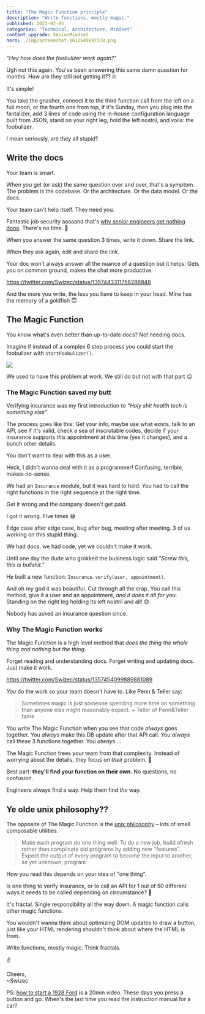 ```yaml
---
title: "The Magic Function principle"
description: "Write functions, mostly magic."
published: 2021-02-05
categories: "Technical, Architecture, Mindset"
content_upgrade: SeniorMindset
hero: ./img/screenshot-1612545897378.png
---
```



_"Hey how does the foobulizer work again?"_

Ugh not this again. You've been answering this same damn question for months. How are they still not getting it?? 🙄

It's simple!

You take the gnasher, connect it to the third function call from the left on a full moon, or the fourth one from top, if it's Sunday, then you plug into the fantalizer, add 3 lines of code using the in-house configuration language built from JSON, stand on your right leg, hold the left nostril, and voila: the foobulizer.

I mean seriously, are they all stupid?

## Write the docs

Your team is smart.

When you get (or ask) the same question over and over, that's a symptom. The problem is the codebase. Or the architecture. Or the data model. Or the docs.

Your team can't help itself. They need you.

Fantastic job security aaaaand that's [why senior engineers get nothing done](https://swizec.com/blog/why-senior-engineers-get-nothing-done). There's no time. 💩

When you answer the same question 3 times, write it down. Share the link.

When they ask again, edit and share the link.

Your doc won't always answer all the nuance of a question but it helps. Gets you on common ground, makes the chat more productive.

https://twitter.com/Swizec/status/1357443311758286848

And the more you write, the less you have to keep in your head. Mine has the memory of a goldfish 😇

## The Magic Function

You know what's even better than up-to-date docs? Not needing docs.

Imagine if instead of a complex 6 step process you could start the foobulizer with `startFoobulizer()`.

![](giphy:looney_tunes_heaven)

We used to have this problem at work. We still do but not with that part 😛

### The Magic Function saved my butt

Verifying insurance was my first introduction to _"Holy shit health tech is something else"_.

The process goes like this: Get your info, maybe use what exists, talk to an API, see if it's valid, check a sea of inscrutable codes, decide if your insurance supports _this_ appointment at _this_ time (yes it changes), and a bunch other details.

You don't want to deal with this as a user.

Heck, I didn't wanna deal with it as a programmer! Confusing, terrible, makes-no-sense.

We had an `Insurance` module, but it was hard to hold. You had to call the right functions in the right sequence at the right time.

Get it wrong and the company doesn't get paid.

I got it wrong. Five times 😅

Edge case after edge case, bug after bug, meeting after meeting. 3 of us working on this stupid thing.

We had docs, we had code, yet we couldn't make it work.

Until one day the dude who grokked the business logic said _"Screw this, this is bullshit."_

He built a new function: `Insurance.verify(user, appointment)`.

And oh my god it was beautiful. Cut through all the crap. You call this method, give it a user and an appointment, _and it does it all for you_. Standing on the right leg holding its left nostril and all! 😍

Nobody has asked an insurance question since.

### Why The Magic Function works

The Magic Function is a high level method that _does the thing the whole thing and nothing but the thing_.

Forget reading and understanding docs. Forget writing and updating docs. Just make it work.

https://twitter.com/Swizec/status/1357454099889881089

_You_ do the work so your team doesn't have to. Like Penn & Teller say:

> Sometimes magic is just someone spending more time on something than anyone else might reasonably expect.
> ~ Teller of Penn&Teller fame

You write The Magic Function when you see that code _always_ goes together. You _always_ make this DB update after that API call. You _always_ call these 3 functions together. You _always_ ...

The Magic Function frees your team from that complexity. Instead of worrying about the details, they focus on _their_ problem. 🧙

Best part: **they'll find your function on their own.** No questions, no confusion.

Engineers always find a way. Help them find _the_ way.

## Ye olde unix philosophy??

The opposite of The Magic Function is the [unix philosophy](https://en.wikipedia.org/wiki/Unix_philosophy) – lots of small composable utilities.

> Make each program do one thing well. To do a new job, build afresh rather than complicate old programs by adding new "features". Expect the output of every program to become the input to another, as yet unknown, program

How you read this depends on your idea of "one thing".

Is one thing to verify insurance, or to call an API for 1 out of 50 different ways it needs to be called depending on circumstance? 🤔

It's fractal. Single responsibility all the way down. A magic function calls other magic functions.

You wouldn't wanna think about optimizing DOM updates to draw a button, just like your HTML rendering shouldn't think about where the HTML is from.

Write functions, mostly magic. Think fractals.

✌️

Cheers,<br/>
~Swizec

PS: [how to start a 1928 Ford](https://youtu.be/kr53h0hv8hI) is a 20min video. These days you press a button and go. When's the last time you read the instruction manual for a car?
